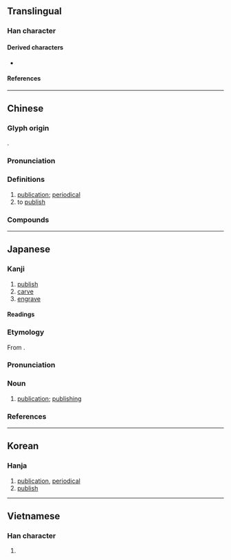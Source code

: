 {{also|栞|判|刋}}
{{character info}}
==Translingual==

===Han character===
{{Han char|rn=18|rad=刀|as=03|sn=5|four=12400|canj=MJLN|ids=⿰干刂}}

====Derived characters====
*{{l|mul|[[𫰘]], [[𠰙]], [[𫹑]]}}

====References====
{{Han ref|kx=0136.160|dkj=01865|dj=0307.120|hdz=10323.140|uh=520A}}

----

==Chinese==
{{zh-forms}}

===Glyph origin===
{{Han etym}}
{{Han compound|干|刀|ls=psc|c1=p|c2=s|t2=knife}}.

===Pronunciation===
{{zh-pron
|m=kān
|m-s=kan1
|c=hon1,hon2
|c-t=han2
|g=kon1
|h=pfs=khân;gd=kan1
|j=kan1
|mb=ka̿ng
|md=kăng
|mn=ml,jj,tw:khan
|mn-t=kang5/kang1
|w=1khe,1khoe
|x=kan1
|mc=y
|oc=y
|cat=n,v
}}

===Definitions===
{{zh-hanzi}}

# [[publication]]; [[periodical]]
# to [[publish]]

===Compounds===
{{zh-der|刊載|刊定|年刊|副刊|創刊|復刊|不刊之書|不刊之典|報刊|叢刊|刊行|刊例|不刊之論|季刊|刊印|刊布|刊誤表|停刊|休刊|彙刊|刊本|刊期|刊誤|刊薙|專刊|刊落|不刊|刊出|刊頭|增刊|付刊|半月刊|刊板|刊石|刊登|刊物|刊刻|書刊|發刊詞|時代週刊|畫刊|期刊|校刊|發刊|特刊|機關刊物|新聞周刊|月刊|旬刊|精刊本|週刊|雙週刊|選刊|系刊|網刊|試刊|線上期刊|舊刊本|黃色刊物|雙月刊|集刊|再刊|會刊|刊憲}}

----

==Japanese==

===Kanji===
{{ja-kanji|grade=5|rs=刀03}}

# [[publish]]
# [[carve]]
# [[engrave]]

====Readings====
{{ja-readings
|goon=かん
|kanon=かん
|kun=けず-る, きざ-む
}}

===Etymology===
{{ja-kanjitab|かん|yomi=on}}
From {{der|ja|ltc|sort=かん|-}} {{ltc-l|刊}}.

===Pronunciation===
{{ja-pron|かん|acc=1|acc_ref=DJR|y=on}}

===Noun===
{{ja-noun|かん}}

# [[publication]]; [[publishing]]

===References===
<references/>

----

==Korean==

===Hanja===
{{ko-hanja|간}}

# [[publication]], [[periodical]]
# [[publish]]

----

==Vietnamese==

===Han character===
{{vi-readings|reading=[[khan]], [[san]]|rs=刀03}}

# {{rfdef|vi}}